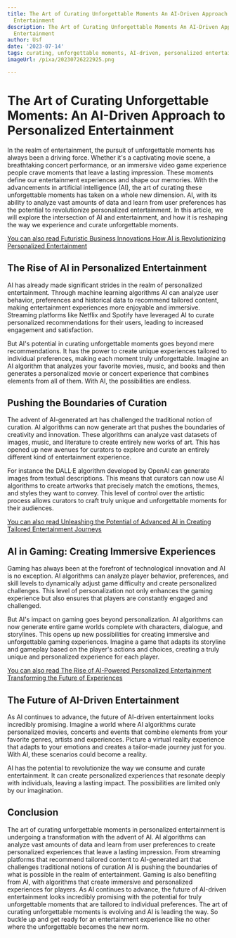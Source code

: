 ```yaml
---
title: The Art of Curating Unforgettable Moments An AI-Driven Approach to Personalized
  Entertainment
description: The Art of Curating Unforgettable Moments An AI-Driven Approach to Personalized
  Entertainment
author: Usf
date: '2023-07-14'
tags: curating, unforgettable moments, AI-driven, personalized entertainment
imageUrl: /pixa/20230726222925.png

---
```

# The Art of Curating Unforgettable Moments: An AI-Driven Approach to Personalized  Entertainment

In the realm of entertainment, the pursuit of unforgettable moments has  always been a driving force. Whether it's a captivating movie scene, a breathtaking concert performance, or an  immersive  video game experience people crave moments that leave a lasting impression. These  moments  define our  entertainment  experiences and shape our memories. With the advancements in  artificial intelligence (AI),  the art of curating these  unforgettable moments has taken on a whole new dimension.  AI, with its ability to analyze vast amounts  of data and learn from  user preferences has the potential to revolutionize personalized  entertainment. In this article, we will explore the intersection of AI and entertainment, and how it is reshaping the way we  experience and curate  unforgettable moments.

[You  can also read  Futuristic Business Innovations How AI is Revolutionizing Personalized Entertainment](Futuristic%20Business%20Innovations%20How%20AI%20is%20Revolutionizing%20Personalized%20Entertainment)


## The Rise of AI in Personalized Entertainment

AI has already made significant strides  in the realm of  personalized entertainment.  Through machine learning algorithms AI can analyze user behavior, preferences  and historical data  to recommend tailored content, making entertainment experiences more enjoyable and immersive. Streaming  platforms like Netflix and Spotify have leveraged  AI to curate personalized recommendations for their  users, leading to increased  engagement  and satisfaction.

But AI's potential  in curating unforgettable moments goes beyond mere recommendations.  It  has the power  to create unique experiences tailored  to individual preferences, making each moment truly unforgettable. Imagine an AI algorithm that analyzes your favorite movies, music, and books and then generates a personalized movie or concert experience that combines elements  from all of  them. With AI, the possibilities are endless.

## Pushing the Boundaries of Curation

The advent of AI-generated art has challenged the traditional notion of curation. AI algorithms can now generate art that pushes  the boundaries of creativity and innovation. These algorithms can analyze vast datasets of images, music, and literature to create entirely new works of art. This has opened up new avenues for curators to explore and curate  an entirely different kind of entertainment experience.

For instance the DALL·E algorithm developed by OpenAI can generate images from textual descriptions.  This means that curators can now use AI algorithms to create artworks that precisely match the emotions, themes, and styles they want to convey. This level of control over the artistic process allows curators to craft truly unique and unforgettable moments for their audiences.

[You can also read Unleashing the Potential of Advanced AI in Creating Tailored Entertainment Journeys](Unleashing%20the%20Potential%20of%20Advanced%20AI%20in%20Creating%20Tailored%20Entertainment%20Journeys)


## AI in Gaming: Creating Immersive Experiences

Gaming has always been at the forefront of technological innovation and AI is no exception. AI algorithms can analyze  player behavior, preferences, and skill levels to dynamically adjust  game difficulty and create personalized challenges. This level of personalization not only enhances the gaming experience  but also ensures that players are constantly engaged and challenged.

But AI's impact on gaming goes beyond personalization. AI  algorithms can  now generate entire game worlds complete with characters, dialogue, and storylines. This opens up new possibilities  for creating  immersive and unforgettable gaming experiences. Imagine a game that adapts its storyline and gameplay based on the player's actions and choices, creating a  truly unique and personalized experience for each  player.

[You can  also read The Rise of AI-Powered  Personalized Entertainment  Transforming the Future of Experiences](The%20Rise%20of%20AI-Powered%20Personalized%20Entertainment%20Transforming%20the%20Future%20of%20Experiences)


## The Future of AI-Driven Entertainment

As AI continues  to advance, the future of AI-driven entertainment looks  incredibly promising. Imagine a world where AI algorithms curate personalized movies, concerts and events  that combine  elements from your favorite genres, artists and experiences. Picture a virtual reality experience that  adapts to your emotions and creates a tailor-made journey just for you. With AI, these scenarios could become a  reality.

AI has the potential to revolutionize the way  we consume and  curate entertainment. It can create personalized  experiences that resonate deeply  with individuals, leaving  a lasting impact. The possibilities are limited  only by our imagination.

## Conclusion

The art of curating unforgettable moments in personalized entertainment is undergoing a  transformation with the advent of AI. AI algorithms can analyze vast amounts of data  and learn from user preferences to  create personalized experiences  that leave a lasting impression. From streaming platforms that recommend tailored content to AI-generated art that challenges traditional notions of curation AI is pushing the boundaries of what is possible in the realm of entertainment. Gaming is also benefiting from AI, with algorithms that create immersive  and personalized experiences for  players. As AI continues to advance,  the future of AI-driven entertainment  looks incredibly  promising with the potential for  truly unforgettable  moments  that are tailored to individual preferences. The art of curating unforgettable  moments is evolving and AI is leading the way. So buckle up and  get ready for an entertainment experience like no other where the  unforgettable becomes the new norm.